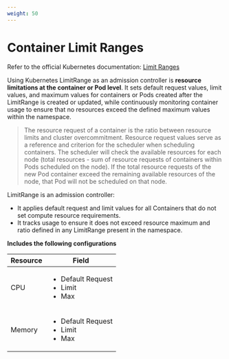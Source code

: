```yaml
---
weight: 50
---
```


# Container Limit Ranges

Refer to the official Kubernetes documentation: [Limit Ranges](https://kubernetes.io/docs/concepts/policy/limit-range/)

Using Kubernetes LimitRange as an admission controller is **resource limitations at the container or Pod level**. It sets default request values, limit values, and maximum values for containers or Pods created after the LimitRange is created or updated, while continuously monitoring container usage to ensure that no resources exceed the defined maximum values within the namespace.

> The resource request of a container is the ratio between resource limits and cluster overcommitment. Resource request values serve as a reference and criterion for the scheduler when scheduling containers. The scheduler will check the available resources for each node (total resources - sum of resource requests of containers within Pods scheduled on the node). If the total resource requests of the new Pod container exceed the remaining available resources of the node, that Pod will not be scheduled on that node.

LimitRange is an admission controller:
- It applies default request and limit values for all Containers that do not set compute resource requirements.
- It tracks usage to ensure it does not exceed resource maximum and ratio defined in any LimitRange present in the namespace.

**Includes the following configurations**

|  Resource   |  Field                                                           |
|-------------| ---------------------------------------------------------------  |
|  CPU        | <ul><li>Default Request</li><li>Limit</li><li>Max</li></ul>      |
|  Memory     | <ul><li>Default Request</li><li>Limit</li><li>Max</li></ul>      |                                                                             |
